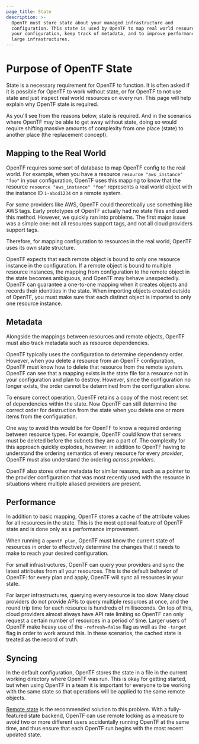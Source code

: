 ```yaml
---
page_title: State
description: >-
  OpenTF must store state about your managed infrastructure and
  configuration. This state is used by OpenTF to map real world resources to
  your configuration, keep track of metadata, and to improve performance for
  large infrastructures.
---
```


# Purpose of OpenTF State

State is a necessary requirement for OpenTF to function. It is often
asked if it is possible for OpenTF to work without state, or for OpenTF
to not use state and just inspect real world resources on every run. This page
will help explain why OpenTF state is required.

As you'll see from the reasons below, state is required. And in the scenarios
where OpenTF may be able to get away without state, doing so would require
shifting massive amounts of complexity from one place (state) to another place
(the replacement concept).

## Mapping to the Real World

OpenTF requires some sort of database to map OpenTF config to the real
world. For example, when you have a resource `resource "aws_instance" "foo"` in your
configuration, OpenTF uses this mapping to know that the resource `resource "aws_instance" "foo"`
represents a real world object with the instance ID `i-abcd1234` on a remote system.

For some providers like AWS, OpenTF could theoretically use something like
AWS tags. Early prototypes of OpenTF actually had no state files and used
this method. However, we quickly ran into problems. The first major issue was
a simple one: not all resources support tags, and not all cloud providers
support tags.

Therefore, for mapping configuration to resources in the real world,
OpenTF uses its own state structure.

OpenTF expects that each remote object is bound to only one resource instance in the configuration.
If a remote object is bound to multiple resource instances, the mapping from configuration to the remote
object in the state becomes ambiguous, and OpenTF may behave unexpectedly. OpenTF can guarantee
a one-to-one mapping when it creates objects and records their identities in the state. 
When importing objects created outside of OpenTF, you must make sure that each distinct object
is imported to only one resource instance.

## Metadata

Alongside the mappings between resources and remote objects, OpenTF must
also track metadata such as resource dependencies.

OpenTF typically uses the configuration to determine dependency order.
However, when you delete a resource from an OpenTF configuration, OpenTF
must know how to delete that resource from the remote system. OpenTF can see that a mapping exists
in the state file for a resource not in your configuration and plan to destroy. However, since
the configuration no longer exists, the order cannot be determined from the
configuration alone.

To ensure correct operation, OpenTF retains a copy of the most recent set
of dependencies within the state. Now OpenTF can still determine the correct
order for destruction from the state when you delete one or more items from
the configuration.

One way to avoid this would be for OpenTF to know a required ordering
between resource types. For example, OpenTF could know that servers must be
deleted before the subnets they are a part of. The complexity for this approach
quickly explodes, however: in addition to OpenTF having to understand the
ordering semantics of every resource for every _provider_, OpenTF must also
understand the ordering _across providers_.

OpenTF also stores other metadata for similar reasons, such as a pointer
to the provider configuration that was most recently used with the resource
in situations where multiple aliased providers are present.

## Performance

In addition to basic mapping, OpenTF stores a cache of the attribute
values for all resources in the state. This is the most optional feature of
OpenTF state and is done only as a performance improvement.

When running a `opentf plan`, OpenTF must know the current state of
resources in order to effectively determine the changes that it needs to make
to reach your desired configuration.

For small infrastructures, OpenTF can query your providers and sync the
latest attributes from all your resources. This is the default behavior
of OpenTF: for every plan and apply, OpenTF will sync all resources in
your state.

For larger infrastructures, querying every resource is too slow. Many cloud
providers do not provide APIs to query multiple resources at once, and the
round trip time for each resource is hundreds of milliseconds. On top of this,
cloud providers almost always have API rate limiting so OpenTF can only
request a certain number of resources in a period of time. Larger users
of OpenTF make heavy use of the `-refresh=false` flag as well as the
`-target` flag in order to work around this. In these scenarios, the cached
state is treated as the record of truth.

## Syncing

In the default configuration, OpenTF stores the state in a file in the
current working directory where OpenTF was run. This is okay for getting
started, but when using OpenTF in a team it is important for everyone
to be working with the same state so that operations will be applied to the
same remote objects.

[Remote state](/docs/language/state/remote) is the recommended solution
to this problem. With a fully-featured state backend, OpenTF can use
remote locking as a measure to avoid two or more different users accidentally
running OpenTF at the same time, and thus ensure that each OpenTF run
begins with the most recent updated state.
